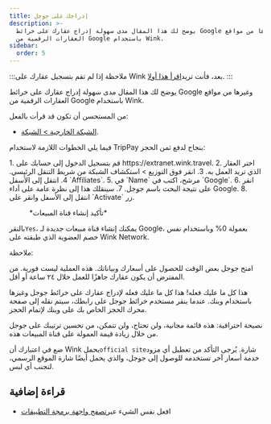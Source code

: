 ```yaml
---
title: إدراجك على جوجل
description: >-
  يوضح لك هذا المقال مدى سهولة إدراج عقارك على خرائط Google وغيرها من مواقع
  العقارات الرقمية من Google باستخدام Wink.
sidebar:
  order: 5
---
```


:::ملاحظة
إذا لم تقم بتسجيل عقارك على Wink بعد، فأنت تريد[اقرأ هذا أولا](/extranet/what-is-extranet).
:::

يوضح لك هذا المقال مدى سهولة إدراج عقارك على خرائط Google وغيرها من مواقع العقارات الرقمية من Google باستخدام Wink.

من المستحسن أن تكون قد قرأت بالفعل:

* [الشبكة الخارجية > الشبكة](/extranet/network/).

فيما يلي الخطوات اللازمة لاستخدام TripPay بنجاح لدفع ثمن الحجز:

<Steps>
  1. قم بتسجيل الدخول إلى حسابك على https://extranet.wink.travel.
  2. اختر العقار الذي تريد العمل به.
  3. انقر فوق التوزيع > استكشاف الشبكة من شريط التنقل الرئيسي.
  4. انتقل إلى الأسفل `Affiliates`.
  5. في `Name` مرشح، اكتب في `Google`.
  6. انقر على نتيجة البحث باسم جوجل.
  7. سينقلك هذا إلى نظرة عامة على أداء Google.
  8. انتقل إلى الأسفل وانقر على `Activate` زر.
</Steps>


<figure>
  <CloudinaryImage width="700" height="404" resize="scale" quality="best" alt="إنشاء قناة مبيعات" src="academy/create-sales-channel" errorImage="noimage_opaque_nyrtl0.png" />

  <figcaption>*تأكيد إنشاء قناة المبيعات*</figcaption>
</figure>


بالنقر`Yes`، يمكنك إنشاء قناة مبيعات جديدة لـ Google، بعمولة 0% وباستخدام نفس خصم العضوية الذي طبقته على Wink Network.

ملاحظة:

امنح جوجل بعض الوقت للحصول على أسعارك وبياناتك. هذه العملية ليست فورية. من المفترض أن يكون عقارك جاهزًا للعمل خلال ٢٤ ساعة أو أقل.

هذا كل ما عليك فعله! هذا كل ما عليك فعله لإدراج عقارك على خرائط جوجل وغيرها باستخدام وينك. عندما ينقر مستخدم خرائط جوجل على رابطك، سيتم نقله إلى صفحة محرك الحجز الخاص بك على وينك لإتمام الحجز.

نصيحة احترافية: هذه قائمة مجانية، ولن تحتاج، ولن تتمكن، من تحسين ترتيبك على جوجل من خلال زيادة قيمة العمولة على قناة المبيعات هذه.

ضع في اعتبارك أن Wink يحمل`official site`شارة. يُرجى التأكد من تعطيل أي مزود خدمة أسعار آخر تستخدمه للوصول إلى جوجل، والذي يحمل أيضًا شارة الموقع الرسمي، لتجنب أي لبس.

## قراءة إضافية

* افعل نفس الشيء عبر[تصفح واجهة برمجة التطبيقات](/developers/apis/#distribution-api)

